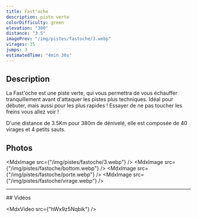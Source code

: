 ```yaml
---
title: Fast'oche
description: piste verte
colorDifficulty: green
elevation: "380"
distance: "3.5"
imagePrev: "/img/pistes/fastoche/3.webp"
virages: 35
jumps: 3
estimatedTime: "4min 30s"
---
```


## Description

La Fast'oche est une piste verte, qui vous permettra de vous échauffer tranquillement avant d'attaquer les pistes plus techniques.
Idéal pour débuter, mais aussi pour les plus rapides ! Essayer de ne pas toucher les freins vous allez voir !

D'une distance de 3.5Km pour 380m de dénivelé, elle est composée de 40 virages et 4 petits sauts.

## Photos

<MdxImage src={"/img/pistes/fastoche/3.webp"} />
<MdxImage src={"/img/pistes/fastoche/bottom.webp"} />
<MdxImage src={"/img/pistes/fastoche/porte.webp"} />
<MdxImage src={"/img/pistes/fastoche/virage.webp"} />

<hr />

<div id="video"></div>
## Vidéos

<MdxVideo src={"hWx9z5Nqbik"} />

